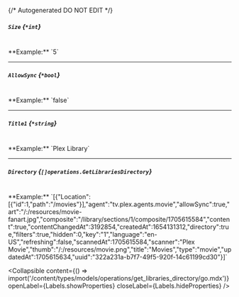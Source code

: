 {/* Autogenerated DO NOT EDIT  */}

##### `Size` *{`*int`}*
<br/>
**Example:** `5`

---
##### `AllowSync` *{`*bool`}*
<br/>
**Example:** `false`

---
##### `Title1` *{`*string`}*
<br/>
**Example:** `Plex Library`

---
##### `Directory` *{`[]operations.GetLibrariesDirectory`}*
<br/>
**Example:** `[{"Location":[{"id":1,"path":"/movies"}],"agent":"tv.plex.agents.movie","allowSync":true,"art":"/:/resources/movie-fanart.jpg","composite":"/library/sections/1/composite/1705615584","content":true,"contentChangedAt":3192854,"createdAt":1654131312,"directory":true,"filters":true,"hidden":0,"key":"1","language":"en-US","refreshing":false,"scannedAt":1705615584,"scanner":"Plex Movie","thumb":"/:/resources/movie.png","title":"Movies","type":"movie","updatedAt":1705615634,"uuid":"322a231a-b7f7-49f5-920f-14c61199cd30"}]`

<Collapsible content={() => import('/content/types/models/operations/get_libraries_directory/go.mdx')} openLabel={Labels.showProperties} closeLabel={Labels.hideProperties} />



